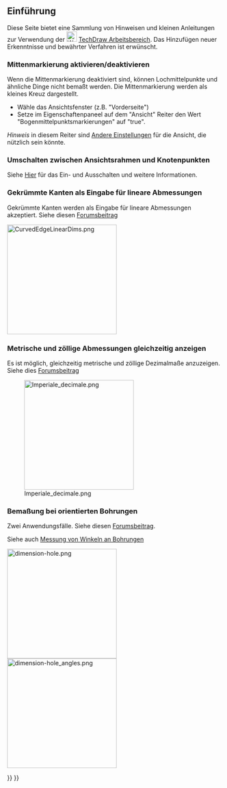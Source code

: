 <languages/>

{{TutorialInfo/de
|Topic=Anleitungen und verschiedene Infos 
|Level=Alle
|Time=n/v
|Author=n/a
|FCVersion=0.19
}}

<span id="Introduction"></span>
== Einführung ==

Diese Seite bietet eine Sammlung von Hinweisen und kleinen Anleitungen zur Verwendung der 
[[Image:Workbench_TechDraw.svg|24px|link=TechDraw_Workbench]] [[TechDraw Workbench/de|TechDraw Arbeitsbereich]]. Das Hinzufügen neuer Erkenntnisse und bewährter Verfahren ist erwünscht.

=== Mittenmarkierung aktivieren/deaktivieren===
Wenn die Mittenmarkierung deaktiviert sind, können Lochmittelpunkte und ähnliche Dinge nicht bemaßt werden. Die Mittenmarkierung werden als kleines Kreuz dargestellt.

* Wähle das Ansichtsfenster (z.B. "Vorderseite")
* Setze im Eigenschaftenpaneel auf dem "Ansicht" Reiter den Wert "Bogenmittelpunktsmarkierungen" auf "true".

''Hinweis'' in diesem Reiter sind [[TechDraw View#Properties/de|Andere Einstellungen]] für die Ansicht, die nützlich sein könnte.

=== Umschalten zwischen Ansichtsrahmen und Knotenpunkten ===
Siehe [[TechDraw ToggleFrame/de|Hier]] für das Ein- und Ausschalten und weitere Informationen. 

<span id="Curved_edges_as_input_to_linear_dimensions"></span>
===Gekrümmte Kanten als Eingabe für lineare Abmessungen===

Gekrümmte Kanten werden als Eingabe für lineare Abmessungen akzeptiert. Siehe diesen [https://forum.freecad.org/viewtopic.php?f=35&t=49719&start=30 Forumsbeitrag]

[[Image:CurvedEdgeLinearDims.png|256px]]
<span id="Show_metric_and_imperial_dimensions_at_the_same_time"></span>
===Metrische und zöllige Abmessungen gleichzeitig anzeigen===

Es ist möglich, gleichzeitig metrische und zöllige Dezimalmaße anzuzeigen. Siehe dies [https://forum.freecad.org/viewtopic.php?f=35&t=49711 Forumsbeitrag]

[[Image:Imperiale decimale.png|256px]]

<span id="Dimensioning_in_case_of_oriented_holes"></span>
===Bemaßung bei orientierten Bohrungen===

Zwei Anwendungsfälle. Siehe diesen [https://forum.freecad.org/viewtopic.php?f=35&t=49976 Forumsbeitrag]. 

Siehe auch [[Measurement_Of_Angles_On_Holes/de|Messung von Winkeln an Bohrungen]]

[[Image:dimension-hole.png|256px]]
[[Image:dimension-hole_angles.png|256px]]



{{TechDraw Tools navi{{#translation:}}}}
{{Userdocnavi{{#translation:}}}}